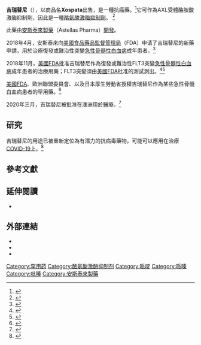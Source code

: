 {{medical}}
{{Infobox drug|drug_name=|ChemSpiderID=32055842|legal_UN=<!-- N I, II, III, IV / P I, II, III, IV-->|legal_status=Rx-only

<!-- Pharmacokinetic data -->|bioavailability=|protein_bound=|metabolism=|metabolites=|onset=|elimination_half-life=|duration_of_action=|excretion=<!-- Identifiers -->|CAS_number=1254053-43-4|PubChem=49803313|legal_EU=Rx-only|ChEBI=145372|DrugBank=DB12141|UNII=66D92MGC8M|KEGG=D10709|KEGG2=D10800

<!-- Chemical and physical data -->|IUPAC_name=6-Ethyl-3-[3-methoxy-4-[4-(4-methylpiperazin-1-yl)piperidin-1-yl]anilino]-5-(oxan-4-ylamino)pyrazine-2-carboxamide|C=29|H=44|N=8|O=3|SMILES=CCc1nc(C(=O)N)c(Nc2ccc(N3CCC(CC3)N4CCN(C)CC4)c(OC)c2)nc1NC5CCOCC5|StdInChI=1S/C29H44N8O3/c1-4-23-28(31-20-9-17-40-18-10-20)34-29(26(33-23)27(30)38)32-21-5-6-24(25(19-21)39-3)37-11-7-22(8-12-37)36-15-13-35(2)14-16-36/h5-6,19-20,22H,4,7-18H2,1-3H3,(H2,30,38)(H2,31,32,34)|legal_EU_comment=<ref name="Xospata EPAR">{{cite web | title=Xospata EPAR | website=[[欧洲药品管理局|European Medicines Agency]] (EMA) | date=2019-09-16 | url=https://www.ema.europa.eu/en/medicines/human/EPAR/xospata | access-date=2020-08-16 | archive-date=2020-12-09 | archive-url=https://web.archive.org/web/20201209005805/https://www.ema.europa.eu/en/medicines/human/EPAR/xospata | dead-url=no }}</ref>|legal_US_comment=<ref name="Xospata FDA label">{{cite web | title=Xospata- gilteritinib tablet | website=DailyMed | date=2019-05-31 | url=https://dailymed.nlm.nih.gov/dailymed/drugInfo.cfm?setid=b5ff59aa-9c0d-49a8-9053-1f179b482383 | access-date=2020-08-16 | archive-date=2020-12-09 | archive-url=https://web.archive.org/web/20201209084939/https://dailymed.nlm.nih.gov/dailymed/drugInfo.cfm?setid=b5ff59aa-9c0d-49a8-9053-1f179b482383 | dead-url=no }}</ref>|INN=|pregnancy_US=N|type=<!-- empty -->|image=Gilteritinib.svg|alt=|caption=<!-- Clinical data -->|pronounce=|tradename=Xospata|Drugs.com={{Drugs.com|monograph|gilteritinib-fumarate}}|MedlinePlus=a619003|DailyMedID=Gilteritinib|pregnancy_AU=D|pregnancy_AU_comment=<ref name="Xospata APMDS">{{cite web | title=Xospata Australian prescription medicine decision summary | website=Therapeutic Goods Administration (TGA) | date=2020-04-11 | url=https://www.tga.gov.au/apm-summary/xospata | access-date=2020-08-16 | archive-date=2020-12-10 | archive-url=https://web.archive.org/web/20201210020526/https://www.tga.gov.au/apm-summary/xospata | dead-url=no }}</ref>|pregnancy_US_comment=<ref name="Drugs.com pregnancy">{{cite web | title=Gilteritinib (Xospata) Use During Pregnancy | website=Drugs.com | date=2019-08-20 | url=https://www.drugs.com/pregnancy/gilteritinib.html | access-date=2020-08-16 | archive-date=2020-10-21 | archive-url=https://web.archive.org/web/20201021191728/https://www.drugs.com/pregnancy/gilteritinib.html | dead-url=no }}</ref>|legal_US=Rx-only|pregnancy_category=|routes_of_administration=[[口服给药|口服]]|ATCvet=|ATC_prefix=L01|ATC_suffix=XE54 <!-- scheduled to be L01EX13 in 2021 -->|legal_AU=S4|legal_AU_comment=<ref name="Xospata APMDS" />|legal_CA=<!-- OTC, Rx-only, Schedule I, II, III, IV, V, VI, VII, VIII -->|legal_DE=<!-- Anlage I, II, III -->|legal_NZ=<!-- Class A, B, C -->|legal_UK=POM|legal_UK_comment=<ref>{{cite web | title=Xospata 40 mg film-coated tablets - Summary of Product Characteristics (SmPC) | website=(emc) | date=2019-11-13 | url=https://www.medicines.org.uk/emc/product/10832/smpc | access-date=2020-08-16 | archive-date=2020-12-08 | archive-url=https://web.archive.org/web/20201208140836/https://www.medicines.org.uk/emc/product/10832/smpc | dead-url=no }}</ref>|StdInChIKey=GYQYAJJFPNQOOW-UHFFFAOYSA-N}}

'''吉瑞替尼'''（{{lang-en|Gilteritinib}}），以商品名'''Xospata'''出售，是一種抗癌藥。<ref>{{Cite journal|title=Selective inhibition of FLT3 by gilteritinib in relapsed or refractory acute myeloid leukaemia: a multicentre, first-in-human, open-label, phase 1-2 study|date=August 2017|journal=The Lancet. Oncology|issue=8|doi=10.1016/S1470-2045(17)30416-3|volume=18|pages=1061–1075|pmc=5572576|pmid=28645776|display-authors=6}}</ref>它可作為AXL受體酪胺酸激酶抑制劑，因此是一種[[酪氨酸激酶抑制劑|酪氨酸激酶抑制劑]]。 <ref>{{Cite journal|title=Preclinical studies of gilteritinib, a next-generation FLT3 inhibitor|date=January 2017|journal=Blood|issue=2|doi=10.1182/blood-2016-10-745133|volume=129|pages=257–260|pmc=5234222|pmid=27908881|display-authors=6}}</ref>

此藥由[[安斯泰來製藥|安斯泰來製藥]]（Astellas Pharma）[[药物研发|開發]]。

2018年4月，安斯泰來向[[美国食品药品监督管理局|美國食品藥品監督管理局]]（FDA）申请了吉瑞替尼的新藥申請，用於治療復發或難治性{{tsl|en|FLT3||FLT3}}突變[[急性骨髓性白血病|急性骨髓性白血病]]成年患者。<ref>{{Cite news|url=https://www.onclive.com/web-exclusives/fda-approval-sought-for-gilteritinib-in-flt3-aml|publisher=onclive.com|title=FDA Approval Sought for Gilteritinib in FLT3+ AML|date=2018-04-24|accessdate=2018-09-29|archive-date=2018-09-29|archive-url=https://web.archive.org/web/20180929194717/https://www.onclive.com/web-exclusives/fda-approval-sought-for-gilteritinib-in-flt3-aml|dead-url=no}}</ref>

2018年11月，[[美国食品药品监督管理局|美國FDA]]批准吉瑞替尼作為復發或難治性FLT3突變[[急性骨髓性白血病|急性骨髓性白血病]]成年患者的治療用藥；FLT3突變須由[[美国食品药品监督管理局|美國FDA]]批准的測試測出。<ref name="fda-gilteritinib-2018-11-28">{{Cite web|title=FDA approves gilteritinib for relapsed or refractory acute myeloid leukemia (AML) with a FLT3 mutation|url=https://www.fda.gov/drugs/fda-approves-gilteritinib-relapsed-or-refractory-acute-myeloid-leukemia-aml-flt3-mutatation|accessdate=2018-11-29|date=2018-11-28|work=U.S. [[美国食品药品监督管理局|Food and Drug Administration]] (FDA)|archive-date=2020-12-22|archive-url=https://web.archive.org/web/20201222064639/https://www.fda.gov/drugs/fda-approves-gilteritinib-relapsed-or-refractory-acute-myeloid-leukemia-aml-flt3-mutatation|dead-url=no}}</ref><ref>{{Cite web|title=Xospata EPAR|url=https://www.ema.europa.eu/en/medicines/human/EPAR/xospata|accessdate=2020-08-16|author=|date=2019-09-16|format=|publisher=European Medicines Agency (EMA).|language=|archive-date=2020-12-09|archive-url=https://web.archive.org/web/20201209005805/https://www.ema.europa.eu/en/medicines/human/EPAR/xospata|dead-url=no}}</ref>

[[美国食品药品监督管理局|美國FDA]]、歐洲聯盟委員會、以及日本厚生勞動省授權吉瑞替尼作為某些急性骨髓白血病患者的罕用藥。<ref>{{Cite web|title=U.S. FDA Grants Priority Review to Astellas' New Drug Application for Gilteritinib for the Treatment of Adult Patients with Relapsed or Refractory Acute Myeloid Leukemia (AML)|url=https://www.drugs.com/nda/gilteritinib_180529.html|accessdate=2018-12-03|work=Drugs.com|archive-date=2020-12-09|archive-url=https://web.archive.org/web/20201209201053/https://www.drugs.com/nda/gilteritinib_180529.html|dead-url=no}}</ref>

2020年三月，吉瑞替尼被批准在澳洲用於醫療。<ref>{{Cite web|title=AusPAR: Gilteritinib (as fumarate)|url=https://www.tga.gov.au/auspar/auspar-gilteritinib-fumarate|accessdate=2020-09-23|date=2020-09-11|work={{tsl|en|Therapeutic Goods Administration||Therapeutic Goods Administration}} (TGA)|archive-date=2020-12-10|archive-url=https://web.archive.org/web/20201210180648/https://www.tga.gov.au/auspar/auspar-gilteritinib-fumarate|dead-url=no}}</ref>

== 研究 ==
吉瑞替尼的用途已被重新定位為有潛力的抗病毒藥物，可能可以應用在治療[[嚴重特殊傳染性肺炎|COVID-19]]上。<ref>{{Cite journal|title=The Global Phosphorylation Landscape of SARS-CoV-2 Infection|url=https://www.cell.com/cell/fulltext/S0092-8674(20)30811-4|date=2020-08-06|journal=Cell|accessdate=2020-07-24|issue=3|doi=10.1016/j.cell.2020.06.034|volume=182|pages=685–712.e19|pmc=7321036|pmid=32645325|display-authors=5|archive-date=2020-09-29|archive-url=https://web.archive.org/web/20200929232953/https://www.cell.com/cell/fulltext/S0092-8674(20)30811-4|dead-url=no}}</ref>

== 參考文獻 ==
{{Reflist}}

== 延伸閱讀 ==

* {{Cite report|url=https://www.tga.gov.au/auspar/auspar-gilteritinib-fumarate|title=AusPAR: Gilteritinib (as fumarate)|last=|first=|date=September 2020|issue=|doi=|volume=|pmid=|access-date=|website={{tsl|en|Therapeutic Goods Administration||Therapeutic Goods Administration}} (TGA)|archive-date=2020-12-10|archive-url=https://web.archive.org/web/20201210180648/https://www.tga.gov.au/auspar/auspar-gilteritinib-fumarate|dead-url=no}}

== 外部連結 ==

* {{Cite web|title=Gilteritinib|url=https://druginfo.nlm.nih.gov/drugportal/name/gilteritinib|work=Drug Information Portal|publisher=U.S. National Library of Medicine|access-date=2020-11-29|archive-date=2020-12-09|archive-url=https://web.archive.org/web/20201209113945/https://druginfo.nlm.nih.gov/drugportal/name/gilteritinib|dead-url=no}}
* {{Cite web|title=Gilteritinib fumarate|url=https://www.cancer.gov/publications/dictionaries/cancer-drug/def/792549|work=NCI Drug Dictionary|publisher=National Cancer Institute|access-date=2020-11-29|archive-date=2021-01-10|archive-url=https://web.archive.org/web/20210110060225/https://www.cancer.gov/publications/dictionaries/cancer-drug/def/792549|dead-url=no}}
* {{Cite web|title=Gilteritinib fumarate|url=https://www.cancer.gov/about-cancer/treatment/drugs/gilteritinibfumarate|publisher=National Cancer Institute|access-date=2020-11-29|archive-date=2021-01-12|archive-url=https://web.archive.org/web/20210112185851/https://www.cancer.gov/about-cancer/treatment/drugs/gilteritinibfumarate|dead-url=no}}
{{細胞外化療藥物}}
[[Category:罕用药|Category:罕用药]]
[[Category:酪氨酸激酶抑制剂|Category:酪氨酸激酶抑制剂]]
[[Category:哌啶|Category:哌啶]]
[[Category:哌嗪|Category:哌嗪]]
[[Category:吡嗪|Category:吡嗪]]
[[Category:安斯泰來製藥|Category:安斯泰來製藥]]